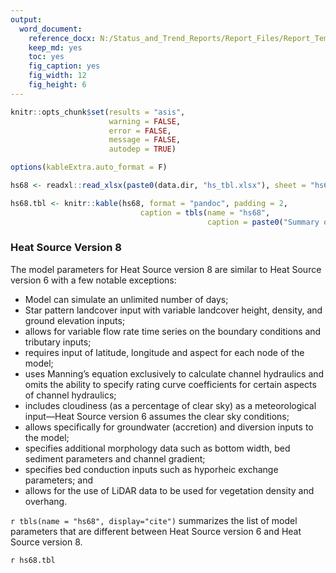 ```yaml
---
output: 
  word_document:
    reference_docx: N:/Status_and_Trend_Reports/Report_Files/Report_Template.docx
    keep_md: yes
    toc: yes
    fig_caption: yes
    fig_width: 12
    fig_height: 6
---
```


```r

knitr::opts_chunk$set(results = "asis",
                      warning = FALSE,
                      error = FALSE,
                      message = FALSE,
                      autodep = TRUE)

options(kableExtra.auto_format = F)

```

```r

hs68 <- readxl::read_xlsx(paste0(data.dir, "hs_tbl.xlsx"), sheet = "hs68")

hs68.tbl <- knitr::kable(hs68, format = "pandoc", padding = 2,
                             caption = tbls(name = "hs68", 
                                            caption = paste0("Summary of the model inputs that are different between Heat Source version 6 and Heat Source version 8.")))

```

### Heat Source Version 8

The model parameters for Heat Source version 8 are similar to Heat Source version 6 with a few notable exceptions:

*	Model can simulate an unlimited number of days;       
*	Star pattern landcover input with variable landcover height, density, and ground elevation inputs;        
*	allows for variable flow rate time series on the boundary conditions and tributary inputs;        
*	requires input of latitude, longitude and aspect for each node of the model;        
*	uses Manning’s equation exclusively to calculate channel hydraulics and omits the ability to specify rating curve coefficients for certain aspects of channel hydraulics;       
*	includes cloudiness (as a percentage of clear sky) as a meteorological input—Heat Source version 6 assumes the clear sky conditions;        
*	allows specifically for groundwater (accretion) and diversion inputs to the model;        
*	specifies additional morphology data such as bottom width, bed sediment parameters and channel gradient;        
*	specifies bed conduction inputs such as hyporheic exchange parameters; and        
*	allows for the use of LiDAR data to be used for vegetation density and overhang.        

`r tbls(name = "hs68", display="cite")` summarizes the list of model parameters that are different between Heat Source version 6 and Heat Source version 8.

`r hs68.tbl`